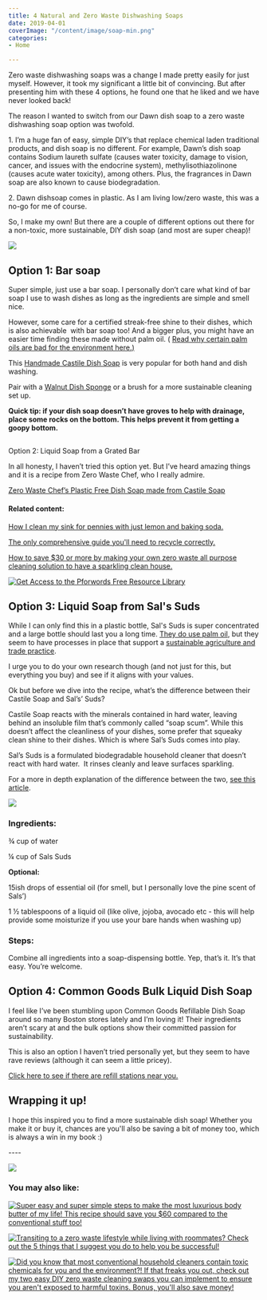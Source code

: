 ```yaml
---
title: 4 Natural and Zero Waste Dishwashing Soaps
date: 2019-04-01
coverImage: "/content/image/soap-min.png"
categories:
- Home

---
```

Zero waste dishwashing soaps was a change I made pretty easily for just myself. However, it took my significant a little bit of convincing. But after presenting him with these 4 options, he found one that he liked and we have never looked back!

The reason I wanted to switch from our Dawn dish soap to a zero waste dishwashing soap option was twofold.

1\. I’m a huge fan of easy, simple DIY’s that replace chemical laden traditional products, and dish soap is no different. For example, Dawn’s dish soap contains Sodium laureth sulfate (causes water toxicity, damage to vision, cancer, and issues with the endocrine system), methylisothiazolinone (causes acute water toxicity), among others. Plus, the fragrances in Dawn soap are also known to cause biodegradation.

2\. Dawn dishsoap comes in plastic. As I am living low/zero waste, this was a no-go for me of course.

So, I make my own! But there are a couple of different options out there for a non-toxic, more sustainable, DIY dish soap (and most are super cheap)!

![](https://i2.wp.com/pforwords.com/wp-content/uploads/2019/03/soap-min.png?fit=1024%2C690)

## Option 1: Bar soap

Super simple, just use a bar soap. I personally don’t care what kind of bar soap I use to wash dishes as long as the ingredients are simple and smell nice.

However, some care for a certified streak-free shine to their dishes, which is also achievable  with bar soap too! And a bigger plus, you might have an easier time finding these made without palm oil. ( [Read why certain palm oils are bad for the environment here.](https://www.ecowatch.com/why-is-palm-oil-so-bad-1881907014.html)[)](https://www.ecowatch.com/why-is-palm-oil-so-bad-1881907014.html)

This [Handmade Castile Dish Soap](https://earthhero.com/products/home/bestowed-essentials-handmade-castile-soap-dish-washing-block/?ref=pforwords) is very popular for both hand and dish washing.

Pair with a [Walnut Dish Sponge](http://earthhero.com/products/home/full-circle-walnut-scrubber-sponge/?ref=pforwords) or a brush for a more sustainable cleaning set up.

**Quick tip: if your dish soap doesn’t have groves to help with drainage, place some rocks on the bottom. This helps prevent it from getting a goopy bottom.**

##

Option 2: Liquid Soap from a Grated Bar

In all honesty, I haven’t tried this option yet. But I’ve heard amazing things and it is a recipe from Zero Waste Chef, who I really admire.

[Zero Waste Chef’s Plastic Free Dish Soap made from Castile Soap](https://zerowastechef.com/2014/06/20/diy-dish-soap/)

#### **Related content:**

[How I clean my sink for pennies with just lemon and baking soda.](https://pforwords.com/clean-sink-lemon-baking-soda/)

[The only comprehensive guide you'll need to recycle correctly.](https://pforwords.com/a-comprehensive-guide-to-recycling-correctly/)

[How to save \$30 or more by making your own zero waste all purpose cleaning solution to have a sparkling clean house.](https://pforwords.com/zero-waste-cleaning-swaps/)

[![Get Access to the Pforwords Free Resource Library](images/FREE-RESOURCE-LIBRARY-min.png)](https://mailchi.mp/be227f5f5cdc/freeresources)

## Option 3: Liquid Soap from Sal's Suds

While I can only find this in a plastic bottle, Sal's Suds is super concentrated and a large bottle should last you a long time. [They do use palm oil](https://www.drbronner.com/media-center/press-release/dr-bronners-sources-certified-fair-trade-organic-palm-kernel-oil-ecuador/), but they seem to have processes in place that support a [sustainable agriculture and trade practice](https://www.drbronner.com/about/our-suppliers/projects-and-partnerships/).

I urge you to do your own research though (and not just for this, but everything you buy) and see if it aligns with your values.

Ok but before we dive into the recipe, what’s the difference between their Castile Soap and Sal’s’ Suds?

Castile Soap reacts with the minerals contained in hard water, leaving behind an insoluble film that’s commonly called “soap scum”. While this doesn’t affect the cleanliness of your dishes, some prefer that squeaky clean shine to their dishes. Which is where Sal’s Suds comes into play.

Sal’s Suds is a formulated biodegradable household cleaner that doesn’t react with hard water.  It rinses cleanly and leave surfaces sparkling.

For a more in depth explanation of the difference between the two, [see this article](http://www.lisabronner.com/sal-suds-or-castile-soap-which-one-should-you-use/).

![](images/My-Soap-Photo-min-792x1024.jpg)

### Ingredients:

¾ cup of water

¼ cup of Sals Suds

**Optional:**

15ish drops of essential oil (for smell, but I personally love the pine scent of Sals’)

1 ½ tablespoons of a liquid oil (like olive, jojoba, avocado etc - this will help provide some moisturize if you use your bare hands when washing up)

### Steps:

Combine all ingredients into a soap-dispensing bottle. Yep, that’s it. It’s that easy. You’re welcome.

## Option 4: Common Goods Bulk Liquid Dish Soap

I feel like I’ve been stumbling upon Common Goods Refillable Dish Soap around so many Boston stores lately and I’m loving it! Their ingredients aren’t scary at and the bulk options show their committed passion for sustainability.

This is also an option I haven’t tried personally yet, but they seem to have rave reviews (although it can seem a little pricey).

[Click here to see if there are refill stations near you.](https://www.commongoodandco.com/)

## Wrapping it up!

I hope this inspired you to find a more sustainable dish soap! Whether you make it or buy it, chances are you'll also be saving a bit of money too, which is always a win in my book :)

\----

![](https://i1.wp.com/pforwords.com/wp-content/uploads/2019/03/SOAP-pin-min.png?fit=684%2C1024)

### You may also like:

[![Super easy and super simple steps to make the most luxurious body butter of my life! This recipe should save you $60 compared to the conventional stuff too!](images/BODY-BUTTER-pin-min-684x1024.png)](https://pforwords.com/3-steps-make-whipped-body-butter/)

[![Transiting to a zero waste lifestyle while living with roommates? Check out the 5 things that I suggest you do to help you be successful!](images/Roommates-1-min-684x1024.png)](https://pforwords.com/living-zero-waste-with-roommates/)

[![Did you know that most conventional household cleaners contain toxic chemicals for you and the environment?! If that freaks you out, check out my two easy DIY zero waste cleaning swaps you can implement to ensure you aren't exposed to harmful toxins. Bonus, you'll also save money!](images/Cleaners-min-1-684x1024.png)](https://pforwords.com/zero-waste-cleaning-swaps/)